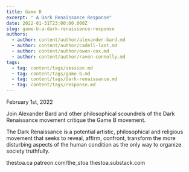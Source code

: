 ```yaml
---
title: Game B
excerpt: " A Dark Renaissance Response"
date: 2022-01-31T23:00:00.000Z
slug: game-b-a-dark-renaissance-response
authors:
  - author: content/author/alexander-bard.md
  - author: content/author/cadell-last.md
  - author: content/author/owen-cox.md
  - author: content/author/raven-connolly.md
tags:
  - tag: content/tags/session.md
  - tag: content/tags/game-b.md
  - tag: content/tags/dark-renaissance.md
  - tag: content/tags/response.md
---
```


February 1st, 2022

Join Alexander Bard and other philosophical scoundrels of the Dark Renaissance movement critique the Game B movement.

The Dark Renaissance is a potential artistic, philosophical and religious movement that seeks to reveal, affirm, confront, transform the more disturbing aspects of the human condition as the only way to organize society truthfully.

thestoa.ca
patreon.com/the_stoa
thestoa.substack.com

